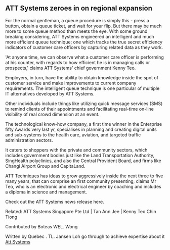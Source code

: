==ATT Systems zeroes in on regional expansion==
For the normal gentleman, a queue procedure is simply this - press a button, obtain a queue ticket, and wait for your flip. But there may be much more to some queue method than meets the eye. With some ground breaking considering, ATT Systems engineered an intelligent and much more efficient queue technique; one which tracks the true secret efficiency indicators of customer care officers by capturing related data as they work.

'At anyone time, we can observe what a customer care officer is performing at his counter, with regards to how efficient he is in managing calls or prospects,' claims ATT Systems' chief government Kenny Teo.

Employers, in turn, have the ability to obtain knowledge inside the spot of customer service and make improvements to current company requirements. The intelligent queue technique is one particular of multiple IT alternatives developed by ATT Systems.

Other individuals include things like utilizing quick message services (SMS) to remind clients of their appointments and facilitating real-time on-line visibility of real crowd dimension at an event.

The technological know-how company, a first time winner in the Enterprise fifty Awards very last yr, specialises in planning and creating digital units and sub-systems to the health care, aviation, and targeted traffic administration sectors.

It caters to shoppers with the private and community sectors, which includes government bodies just like the Land Transportation Authority, SingHealth polyclinics, and also the Central Provident Board, and firms like Changi Airport Group and CapitaLand.

ATT Techniques has ideas to grow aggressively inside the next three to five many years, that can comprise an first community presenting, claims Mr Teo, who is an electronic and electrical engineer by coaching and includes a diploma in science and management.

Check out the ATT Systems news release here.

Related: ATT Systems Singapore Pte Ltd | Tan Ann Jee | Kenny Teo Chin Tiong

Contributed by Boteas WEL. Wong

Written by Quebec . TL. Jansen Loh go through to achieve expertise about it  [http://www.singaporemarketing.info/2012/05/att-systems-singapore-we-dare-to-make-a-difference/  Att Systems]